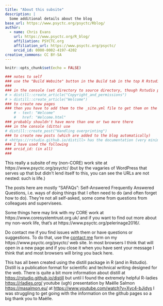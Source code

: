 ```yaml
---
title: "About this subsite"
description: |
  Some additional details about the blog
base_url: https://www.psyctc.org/psyctc/Rblog/ 
author:
  - name: Chris Evans
    url: https://www.psyctc.org/R_blog/
    affiliation: PSYCTC.org
    affiliation_url: https://www.psyctc.org/psyctc/
    orcid_id: 0000-0002-4197-4202
creative_commons: CC BY-SA    
---
```


```r
knitr::opts_chunk$set(echo = FALSE)

### notes to self
### use the "Build Website" button in the Build tab in the top R Rstudio pane to rebuild everything
###
### in the console (set directory to source directory, though Rstudio probably does that) use e.g. 
# > distill::create_article("Copyright_and_permissions")
# > distill::create_article("Welcome")
### to create new pages 
### then you have to add them to the _site.yml file to get them on the navigation top menu:
    # - text: "Welcome"
    #   href: "Welcome.html"
### probably shouldn't have more than one or two more there
### in the console (ditto) use
# distill::create_post("Handling overprinting")
### to create new posts (which are added to the blog automatically)
# <https://rstudio.github.io/distill> has the documentation (very minimal: functions not usage)
### I have used the following
### orcid_id: (in all)
### 


```
This really a subsite of my (non-CORE) work site at https://www.psyctc.org/psyctc/ (but by the vagaries of WordPress that serves up that but didn't lend itself to this, you can see the URLs are not nested: such is life.)

The posts here are mostly "SAFAQs": Self-Answered Frequently Answered Questions, i.e. ways of doing things that I often need to do (and often forget how to do).  They're not all self-asked, some come from questions from colleagues and supervisees.

Some things here may link with my CORE work at https://www.coresystemtrust.org.uk/ and if you want to find out more about my non-work life, that's at https://www.psyctc.org/pelerinage2016/.

Do contact me if you find issues with them or have questions or suggestions.  To do that, use the [contact me](https://www.psyctc.org/psyctc/contact-me/) form on my https://www.psyctc.org/psyctc/ web site.  In most browsers I think that will open in a new page and if you close it when you have sent your message I think that and most browsers will bring you back here.

This has all been created using the distill package in R (and in Rstudio).  Distill is a publication format for scientific and technical writing designed for the web.  There is quite a bit more information about distill at <https://rstudio.github.io/distill> but until I found the extremely helpful R-ladies <https://rladies.org/> youtube (ugh) presentation by Maëlle Salmon <https://masalmon.eu/> at <https://www.youtube.com/watch?v=Xyc4-bJjdys> I was struggling to get going with the information on the github pages so a big thank you to Maëlle.

